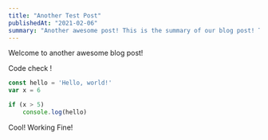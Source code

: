 ```yaml
---
title: "Another Test Post"
publishedAt: "2021-02-06"
summary: "Another awesome post! This is the summary of our blog post! This is the summary of our blog post! This is the summary of our blog post!"
---
```


Welcome to another awesome blog post!

Code check !

```javascript:hello.js
const hello = 'Hello, world!'
var x = 6

if (x > 5)
    console.log(hello)
```

Cool! Working Fine!
